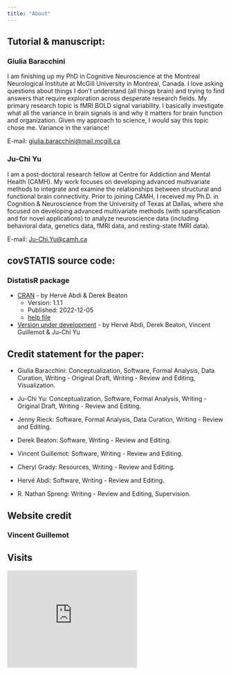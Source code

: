 ```yaml
---
title: "About"
---
```

\newcommand\latexcode[1]{#1}

## Tutorial & manuscript:

### Giulia Baracchini

I am finishing up my PhD in Cognitive Neuroscience at the Montreal Neurological Institute at McGill University in Montreal, Canada. I love asking questions about things I don't understand (all things brain) and trying to find answers that require exploration across desperate research fields. My primary research topic is fMRI BOLD signal variability. I basically investigate what all the variance in brain signals is and why it matters for brain function and organization. Given my approach to science, I would say this topic chose me. Variance in the variance! 

<i class='far fa-envelope-open'></i>E-mail: [giulia.baracchini@mail.mcgill.ca](mailto:giulia.baracchini@mail.mcgill.ca)

### Ju-Chi Yu

I am a post-doctoral research fellow at Centre for Addiction and Mental Health (CAMH). My work focuses on developing advanced multivariate methods to integrate and examine the relationships between structural and functional brain connectivity. Prior to joining CAMH, I received my Ph.D. in Cognition & Neuroscience from the University of Texas at Dallas, where she focused on developing advanced multivariate methods (with sparsification and for novel applications) to analyze neuroscience data (including behavioral data, genetics data, fMRI data, and resting-state fMRI data).

<i class='far fa-envelope-open'></i>E-mail: [Ju-Chi.Yu@camh.ca](mailto:Ju-Chi.Yu@camh.ca)

## covSTATIS source code:

### DistatisR package

+ [CRAN](https://cran.r-project.org/web/packages/DistatisR/index.html) - by Herv&eacute; Abdi & Derek Beaton
  + Version: 1.1.1
  + Published: 2022-12-05
  + [help file](https://cran.r-project.org/web/packages/DistatisR/DistatisR.pdf)

+ [Version under development](https://github.com/HerveAbdi/DistatisR) - by Herv&eacute; Abdi, Derek Beaton, Vincent Guillemot & Ju-Chi Yu

## Credit statement for the paper:
+ Giulia Baracchini: Conceptualization, Software, Formal Analysis, Data Curation, Writing - Original Draft, Writing - Review and Editing, Visualization. 

+ Ju-Chi Yu: Conceptualization, Software, Formal Analysis, Writing - Original Draft, Writing - Review and Editing. 

+ Jenny Rieck: Software, Formal Analysis, Data Curation, Writing - Review and Editing. 

+ Derek Beaton: Software, Writing - Review and Editing. 

+ Vincent Guillemot: Software, Writing - Review and Editing. 

+ Cheryl Grady: Resources, Writing - Review and Editing. 

+ Herv&eacute; Abdi: Software, Writing - Review and Editing. 

+ R. Nathan Spreng: Writing - Review and Editing, Supervision.

## Website credit

### Vincent Guillemot

## Visits

<iframe width="300" height="225" src="https://lookerstudio.google.com/embed/reporting/1ec6b33e-a1bd-4f2c-896d-25f4cd05fbc4/page/dhjBE" frameborder="0" style="border:0" allowfullscreen sandbox="allow-storage-access-by-user-activation allow-scripts allow-same-origin allow-popups allow-popups-to-escape-sandbox" frameborder="0" style="border:0" allowfullscreen></iframe>